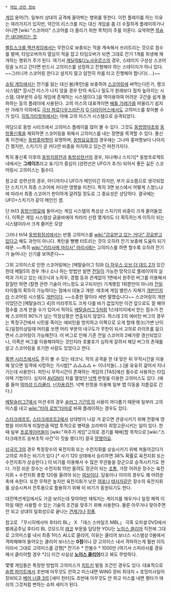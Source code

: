  * [[게임 관련 정보]]

[[게임]] 용어(?). 일부러 상대의 공격에 꼴아박는 행위를 뜻한다.
이런 플레이를 하는 이유는 여러가지가 있지만, 약간의 리스크를 지는 대신 게임을 좀 더 수월하게 플레이하거나 아니면 [wiki:"스코어러" 스코어를 더 올리기 위한 목적]이 주를 이룬다. 요약하면 [[목숨은 내다버리는 것]].

[[벨트스크롤 액션게임]]에서는 무한으로 보충되는 적을 계속해서 쓰러트리는 것으로 점수를 벌며, 타임오버까지 열심히 적을 잡고 타임오버가 되면 그대로 잔기 1개를 희생해 재개하는 행위가 주가 된다. 여기서 [[캐딜락&디노사우르스]]의 경우, 스테이지 구성상 스코어링을 노리고 간다면 반드시 고의미스를 상정하고 진행해야 하는 스테이지가 하나 있다. ~~그러니까 스코어링 한다고 설치지 말고 얌전히 차를 타고 진행해야 합니다(....)~~

[[슈팅 게임]]에서는 잔기를 잃는 대신 봄(폭탄)을 보충하여 [[스코어링]]에 써먹는다든가, 랭크 시스템[* 장시간 미스가 나지 않을 경우 탄의 속도나 밀도가 원래보다 점차 높아지는 시스템. 대부분의 슈팅 게임에 존재하는 시스템이다.]을 역이용하여 어려운 구간을 쉽게 돌파하는 등의 플레이에 사용된다. 고의 미스의 대표격이면 [[배틀 가레가]]를 떠올리기 쉽지만 가레가 이외에도 [[극상 파로디우스]]라든지 [[G 다라이어스]]에서도 고의미스를 찾아볼 수가 있다. [[히토가타핫파]]에서는 아예 고의 미스가 시스템으로 승격되었다.

여담으로 동방 시리즈에서 고의미스 플레이를 많이 볼 수 있다. 그것도 [[동방영야초]]와 [[동방풍신록]]을 제외하면 스코어링을 위해서 고의미스를 내는 장면을 목격할 수 있다. 풍신록 이전에는 [[동방홍마향]]이 유명하며, [[동방요요몽]]의 경우에는 그나마 홍마향보다 나아지긴 했지만, 스치기가 곧 커다란 비중을 차지하고 있는건 마찬가지다.

특히 풍신록 이후의 [[동방지령전]]과 [[동방성련선]]의 경우, 자나깨나 스치기[* 동방프로젝트 내에서는 '''그레이즈'''라고 표기]가 중심이 (성련선은 UFO가 추가) 되어서 좋든 싫든 스코어링시 고의미스는 필수다.

참고로 성련선의 경우, 어디까지나 UFO가 메인이긴 하지만, 부가 요소쯤으로 생각되었던 스치기가 최종 스코어에 커다란 영향을 미친다. 특히 3면 보스에서 어떻게 스쳤느냐에 따라서 최종 스코어가 판이하게 갈려질 정도로 그 중요성은 상당하다. 결국에는 UFO+스치기가 같이 메인인 셈.

단 th13 [[동방신령묘]]에 들어서는 게임 시스템의 특성상 스치기의 비중이 크게 줄어들었다. 이쪽은 게임 시스템상 긁을바에야 차라리 신령 몇개라도 더 획득하는게 이득이 되는 시스템이라서 크게 줄어든 모양

그러나 th14 [[동방휘침성]]에서는 반쯤 고의미스를 [[wiki:"강요받고 있는 거다!" 강요받고 있다]]고 해도 과언이 아니다. 폭탄을 뻥뻥 터트리는 것이 오히려 잔기 보충에 도움이 되기 때문. ~~특히 [[wiki:"키리사메 마리사" 마리사B]]는 고의미스를 하면 할수록 오히려 잔기가 늘어나는 신기를 보여준다~~

그외 고의미스로 인한 스코어링에는 [메탈슬러그 5]와 [[더 하우스 오브 더 데드 2]]가 있긴 한데 메탈5의 경우 개나 소나 하는 방법만 알면 [[전일]]이 가능한 망작으로 플레이어의 실력과 가지고 있는 테크닉과 노하우, 경험 등과 관계없이 1면에서 원주민 버그를 이용해서 칼질만 하면 (칼캔 관련 기술이 어느정도 요구되지만) 기계랭킹 1위뿐만이 아니라 [[전일]] 타이틀의 획득이 가능하다는 점에서 대놓고 개판. 애초에 게임 밸런스 자체가 [[개판]]인지라 스코어링 시스템도 [[개판]]이다. ~~소중한 말이라 세번 말했습니다~~ 스코어링이 개판이었던건 [메탈슬러그 4]의 미라루트도 크게 다를 바가 없었지만 이건 앞으로도 잘 해야 점수를 크게 얻을 수가 있어서 적어도 [[메탈슬러그 5]]처럼 1스테이지에서 얻는 점수가 전체 스코어의 90%가 넘는 막장상황은 연출되지 않았다.
하스데 2의 에비탄 버그의 경우는 특정구간에서 시민을 죽이는 에비탄을 방치하고 이쪽으로 오게 할때 랭크(가변 난이도)일정이상일때 머리를 쏘면 머리 부분의 내구도가 무한이 되서 고의로 라이프를 잃으면서 스코어링이 가능해진다. 이 버그로 인해 기존 전일 스코어의 2배가량 경신되었으나, 이쪽은 버그를 이용해야하는 것인지라 호불호가 심하게 갈려서 해당 버그의 존재를 알고 스코어링을 포기한 사람도 있었다고 한다.

[[록맨 시리즈]]에서도 흔히 볼 수 있는 테크닉. 적의 공격을 한 대 맞은 뒤 무적시간을 이용해 닿으면 일격에 사망하는 가시밭[* △△△△ ← 이녀석들(…).]을 유유히 걸어서 지나가는데 사용한다. 피탄시 무적시간이 존재하는 게임의 [TAS]에선 필수로 사용하는 타임어택 기법이다. 심지어 [[AVGN]]이 치를 떨었던 [[넉백]] 판정을 이용한 고의미스도 있다. (예를 들어 [[악마성 드라큘라]], [[닌자용검전]]. 넉백 판정을 이용해 일부 맵 이동을 지름길로 간다.)

[[메탈슬러그7]]에서 미션 6의 경우 [[슬러그 기간트]]의 사용이 까다롭기 때문에 일부러 고의미스를 내고 [[wiki:"타마 로빙"타마]]로 바꿔 플레이하는 경우도 있다.
 
[[스타크래프트]], [[스타크래프트2]]에서 상대방이 나갈 거 같으면 관광시키기 위해 전황에 영향을 미미하게 미칠만큼 떡밥 투척으로 병력을 꼬라박아 희망고문시키는 일이 있다. 한 때 일부 [[프로게이머]]들이 [wiki:"져주기 게임"고의로 경기를 패배]할 목적으로 [wiki:"스타크래프트 승부조작 사건"이 짓을 했다가] 결국 [[망했어요]].

[[삼국지 3]]의 경우 특정장수의 육전지휘 또는 수전지휘를 상승시키기 위해 쳐들어갔다가 고의로 져주는 비기가 있다.[* 사기 120 상태에서 승리하면 38% 확률로 육전지휘 또는 수전지휘가 상승한다.] 이 비기를 이용해서 수 많은 무관들을 장군으로 승격시키기도 한다. 가장 쉬운 장수는 수전지휘 15만 올려도 장군이 되는 [[조통]], 가장 어려운 장수는 육전지휘 + 수전지휘 총합 120을 올려야 되는 [[여상]]이다. 담웅이나 이이의 경우도 꽤 어려운 축에 속한다. 또한 무력은 높지만 육전지휘가 낮은 [[여포]]나 [[태사자]]같은 장수의 육전지휘를 상승시켜서 전투용으로 활용하기 위해 이 비기가 동원되기도 한다.

대전액션게임에서도 가끔 보이는데 맞아야만 채워지는 게이지를 채우거나 일정 체력 이하일 때만 사용할 수 있는 기술의 조건을 맞추기 위해 사용한다. 물론 아무거나 맞아주면 안 되고 상대의 일회성으로 끝나는 [[견제기]]나 [[장풍]].

참고로 「무시히메사마 후타리 BL」 X 「데스 스마일즈 MBL」 극흑 오피셜 DVD에서 벌레공주님 후타리 BL 갓모드의 [[레코]] 부문을 담당한 YOU는 [[노미스 클리어]] 직전에 그대로 고의미스를 내서 최종 1미스 ALL로 클리어, 이유는 클리어 보너스 시스템상 0봄에서 격파해봐야 들어오는 클리어 보너스는 '''0점'''이니 걍 고의미스 내서 격파하는게 훨씬 이득이라서 그대로 고의미스를 강행[* 잔기수 * 잔봄수 * 1000만 (여기서 스피라사를 경유해서 클리어할 경우 *2)] 이건 사실상 '''[[노미스 클리어]]'''라고 봐도 무방하다.

몇몇 게임들은 특정한 방법의 고의미스가 [[치트키]] 발동 조건인 경우도 있다. 대표적으로 [[슬랩 파이트]]에서 초반에 아무것도 안하고 미스내면 WING 장비 최대치 + 호밍미사일이 장비되고 [[베어 너클 3]]의 [새미 헌터]도 초반에 아무것도 안 하고 미스를 내면 평타가 애쉬의 그것처럼 변하는 슈퍼 새미가 된다.
